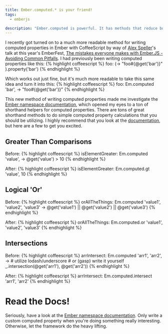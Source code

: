 ```yaml
---
title: Ember.computed.* is your friend!
tags:
  - emberjs

description: "Ember.computed is powerful. It has methods that reduce boilerplate code and increase readability."
---
```


I recently got turned on to a much more readable method for writing computed properties in Ember with CoffeeScript by
way of [Alex Speller](http://alexspeller.com/)'s talk at this year's EmberFest,
[The mistakes everyone makes with Ember.JS - Avoiding Common Pitfalls](https://www.youtube.com/watch?v=vRfr2nrsX14). I
had previously been writing computed properties like this: {% highlight coffeescript %} foo: (-> "foo#{@get('bar')}"
).property('bar') {% endhighlight %}

Which works out just fine, but it's much more readable to take this same idea and turn it into this:
{% highlight coffeescript %} foo: Em.computed 'bar', -> "foo#{@get('bar')}" {% endhighlight %}

This new method of writing computed properties made me investigate the
[Ember namespace documentation](http://emberjs.com/api/classes/Ember.html), which opened my eyes to a ton of shorthand
helpers for computed properties. There are tons of great shorthand methods to do simple computed property calculations
that you should be utilizing. I highly recommend that you look at the
[documentation](http://emberjs.com/api/classes/Ember.html), but here are a few to get you excited.

## Greater Than Comparisons

Before: {% highlight coffeescript %} isElementGreater: Em.computed 'value', -> @get('value') > 10 {% endhighlight %}

After: {% highlight coffeescript %} isElementGreater: Em.computed.gt 'value', 10 {% endhighlight %}

## Logical 'Or'

Before: {% highlight coffeescript %} orAllTheThings: Em.computed 'value1', 'value2', 'value3' -> @get('value1') ||
@get('value2') || @get('value3') {% endhighlight %}

After: {% highlight coffeescript %} orAllTheThings: Em.computed.or 'value1', 'value2', 'value3' {% endhighlight %}

## Intersections

Before: {% highlight coffeescript %} arrIntersect: Em.computed 'arr1', 'arr2', -> # utilize lodash/underscore # or
(gasp) write it yourself \_.intersection(@get('arr1'), @get('arr2')) {% endhighlight %}

After: {% highlight coffeescript %} arrIntersect: Em.computed.intersect 'arr1', 'arr2' {% endhighlight %}

# Read the Docs!

Seriously, have a look at the [Ember namespace documentation](http://emberjs.com/api/classes/Ember.html). Only write a
custom computed property when you're doing something really interesting. Otherwise, let the framework do the heavy
lifting.
